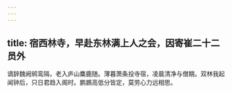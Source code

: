 ```yaml
---
---
---
```

title: 宿西林寺，早赴东林满上人之会，因寄崔二十二员外
---



谪辞魏阙鹓鸾隔，老入庐山麋鹿随。薄暮萧条投寺宿，凌晨清净与僧期。双林我起闻钟后，只日君趋入阁时。鹏鷃高低分皆定，莫劳心力远相思。